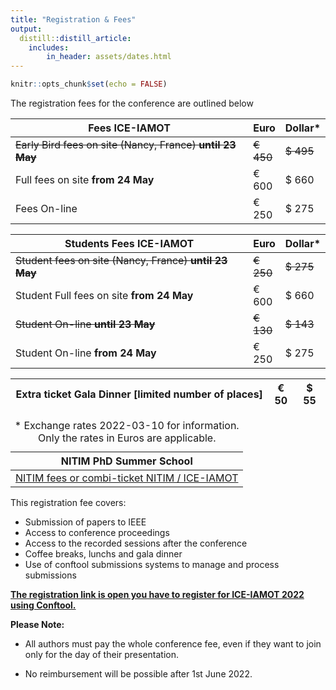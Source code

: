 ```yaml
---
title: "Registration & Fees"
output:
  distill::distill_article:
    includes:
        in_header: assets/dates.html
---
```


```r
knitr::opts_chunk$set(echo = FALSE)
```

The registration fees for the conference are outlined below

| **Fees ICE-IAMOT**                                       | Euro  | Dollar\* |
|----------------------------------------------------------|-------|----------|
| ~~Early Bird fees on site (Nancy, France) **until 23 May**~~ | ~~€ 450~~ | ~~\$ 495~~   |
| Full fees on site **from 24 May**                        | € 600 | \$ 660   |
| Fees On-line                                             | € 250 | \$ 275   |

| **Students Fees ICE-IAMOT**                           | Euro  | Dollar\* |
|-------------------------------------------------------|-------|----------|
| ~~Student fees on site (Nancy, France) **until 23 May**~~ | ~~€ 250~~ | ~~\$ 275~~   |
| Student Full fees on site **from 24 May**             | € 600 | \$ 660   |
| ~~Student On-line **until 23 May**~~                      | ~~€ 130~~ | ~~\$ 143~~   |
| Student On-line **from 24 May**                       | € 250 | \$ 275   |

| **Extra ticket Gala Dinner [limited number of places]** | € 50 | \$ 55 |
|---------------------------------------------------------|------|-------|

| NITIM PhD Summer School                                                                            |
|----------------------------------------------------------------------------------------------------|
| [NITIM fees or combi-ticket NITIM / ICE-IAMOT](https://ice-iamot-2022-conference.org/1-nitim.html) |

: \* Exchange rates 2022-03-10 for information. Only the rates in Euros are applicable.

This registration fee covers:

-   Submission of papers to IEEE
-   Access to conference proceedings
-   Access to the recorded sessions after the conference
-   Coffee breaks, lunchs and gala dinner
-   Use of conftool submissions systems to manage and process submissions

[**The registration link is open you have to register for ICE-IAMOT 2022 using Conftool.**](https://www.conftool.pro/ice-iamot-2022/index.php?page=participate)

**Please Note:**

-   All authors must pay the whole conference fee, even if they want to join only for the day of their presentation.

-   No reimbursement will be possible after 1st June 2022.
